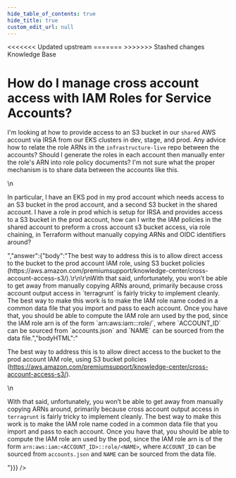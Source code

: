 ```yaml
---
hide_table_of_contents: true
hide_title: true
custom_edit_url: null
---
```



<head>
<<<<<<< Updated upstream
  <link rel="canonical" href="https://github.com/tnn-tnn-tnn-tnn-tnn-gruntwork-io/knowledge-base/discussions/156" />
=======
  <link rel="canonical" href="https://github.com/tnn-gruntwork-io/knowledge-base/discussions/156" />
>>>>>>> Stashed changes
</head>

<CenterLayout>
<span className="searchCategory">Knowledge Base</span>
<h1>How do I manage cross account access with IAM Roles for Service Accounts?</h1>
<GitHub discussion={{"id":"D_kwDOF8slf84AOpFx","number":156,"author":{"login":"yorinasub17"},"title":"How do I manage cross account access with IAM Roles for Service Accounts?","body":"I'm looking at how to provide access to an S3 bucket in our `shared` AWS account via IRSA from our EKS clusters in dev, stage, and prod. Any advice how to relate the role ARNs in the `infrastructure-live` repo between the accounts? Should I generate the roles in each account then manually enter the role's ARN into role policy documents? I'm not sure what the proper mechanism is to share data between the accounts like this.\r\n\r\nIn particular, I have an EKS pod in my prod account which needs access to an S3 bucket in the prod account, and a second S3 bucket in the shared account. I have a role in prod which is setup for IRSA and provides access to a S3 bucket in the prod account, how can I write the IAM policies in the shared account to preform a cross account s3 bucket access, via role chaining, in Terraform without manually copying ARNs and OIDC identifiers around?","bodyHTML":"<p dir=\"auto\">I'm looking at how to provide access to an S3 bucket in our <code class=\"notranslate\">shared</code> AWS account via IRSA from our EKS clusters in dev, stage, and prod. Any advice how to relate the role ARNs in the <code class=\"notranslate\">infrastructure-live</code> repo between the accounts? Should I generate the roles in each account then manually enter the role's ARN into role policy documents? I'm not sure what the proper mechanism is to share data between the accounts like this.</p>\n<p dir=\"auto\">In particular, I have an EKS pod in my prod account which needs access to an S3 bucket in the prod account, and a second S3 bucket in the shared account. I have a role in prod which is setup for IRSA and provides access to a S3 bucket in the prod account, how can I write the IAM policies in the shared account to preform a cross account s3 bucket access, via role chaining, in Terraform without manually copying ARNs and OIDC identifiers around?</p>","answer":{"body":"The best way to address this is to allow direct access to the bucket to the prod account IAM role, using S3 bucket policies (https://aws.amazon.com/premiumsupport/knowledge-center/cross-account-access-s3/).\r\n\r\nWith that said, unfortunately, you won’t be able to get away from manually copying ARNs around, primarily because cross account output access in `terragrunt` is fairly tricky to implement cleanly. The best way to make this work is to make the IAM role name coded in a common data file that you import and pass to each account. Once you have that, you should be able to compute the IAM role arn used by the pod, since the IAM role arn is of the form `arn:aws:iam:<ACCOUNT_ID>::role/<NAME>`, where `ACCOUNT_ID` can be sourced from `accounts.json` and `NAME` can be sourced from the data file.","bodyHTML":"<p dir=\"auto\">The best way to address this is to allow direct access to the bucket to the prod account IAM role, using S3 bucket policies (<a href=\"https://aws.amazon.com/premiumsupport/knowledge-center/cross-account-access-s3/\" rel=\"nofollow\">https://aws.amazon.com/premiumsupport/knowledge-center/cross-account-access-s3/</a>).</p>\n<p dir=\"auto\">With that said, unfortunately, you won’t be able to get away from manually copying ARNs around, primarily because cross account output access in <code class=\"notranslate\">terragrunt</code> is fairly tricky to implement cleanly. The best way to make this work is to make the IAM role name coded in a common data file that you import and pass to each account. Once you have that, you should be able to compute the IAM role arn used by the pod, since the IAM role arn is of the form <code class=\"notranslate\">arn:aws:iam:&lt;ACCOUNT_ID&gt;::role/&lt;NAME&gt;</code>, where <code class=\"notranslate\">ACCOUNT_ID</code> can be sourced from <code class=\"notranslate\">accounts.json</code> and <code class=\"notranslate\">NAME</code> can be sourced from the data file.</p>"}}} />

</CenterLayout>
  

<!-- ##DOCS-SOURCER-START
{
  "sourcePlugin": "github-discussions",
  "hash": "de4314225a716189a5fd75204cb6a48f"
}
##DOCS-SOURCER-END -->
